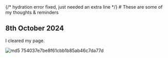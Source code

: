 
<Navbar />
{/* hydration error fixed, just needed an extra line */}
# These are some of my thoughts & reminders<br />

## 8th October 2024    

I cleared my page.

![md5 754037e7be8f61cbb1b85ab46c7da77d](https://static1.cbrimages.com/wordpress/wp-content/uploads/2022/04/eren-attack-on-titan-season-4-finale.jpg?q=50&fit=crop&w=1140&h=&dpr=1.5)
